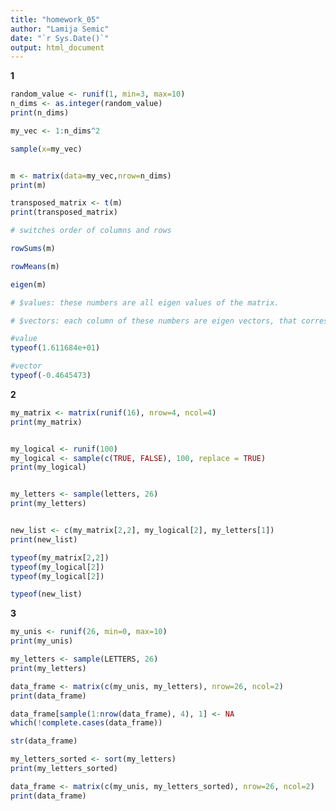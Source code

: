 ```yaml
---
title: "homework_05"
author: "Lamija Semic"
date: "`r Sys.Date()`"
output: html_document
---
```


**1**

``` r
random_value <- runif(1, min=3, max=10)
n_dims <- as.integer(random_value)
print(n_dims)

my_vec <- 1:n_dims^2

sample(x=my_vec)


m <- matrix(data=my_vec,nrow=n_dims)
print(m)

transposed_matrix <- t(m)
print(transposed_matrix)

# switches order of columns and rows

rowSums(m)

rowMeans(m)

eigen(m)

# $values: these numbers are all eigen values of the matrix.

# $vectors: each column of these numbers are eigen vectors, that correspond with the eigen values.

#value
typeof(1.611684e+01)

#vector
typeof(-0.4645473)


``` 

**2**

``` r
my_matrix <- matrix(runif(16), nrow=4, ncol=4)
print(my_matrix)


my_logical <- runif(100) 
my_logical <- sample(c(TRUE, FALSE), 100, replace = TRUE)
print(my_logical)


my_letters <- sample(letters, 26)
print(my_letters)


new_list <- c(my_matrix[2,2], my_logical[2], my_letters[1])
print(new_list)

typeof(my_matrix[2,2])
typeof(my_logical[2])
typeof(my_logical[2])

typeof(new_list)

```


**3**

``` r

my_unis <- runif(26, min=0, max=10)
print(my_unis)

my_letters <- sample(LETTERS, 26)
print(my_letters)

data_frame <- matrix(c(my_unis, my_letters), nrow=26, ncol=2)
print(data_frame)  

data_frame[sample(1:nrow(data_frame), 4), 1] <- NA
which(!complete.cases(data_frame))

str(data_frame)

my_letters_sorted <- sort(my_letters)
print(my_letters_sorted)

data_frame <- matrix(c(my_unis, my_letters_sorted), nrow=26, ncol=2)
print(data_frame)  

```
